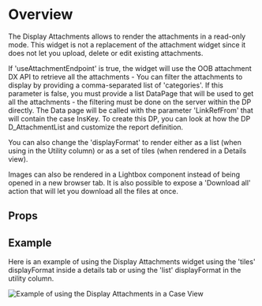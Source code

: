 
<Meta of={DemoStories} />

# Overview

The Display Attachments allows to render the attachments in a read-only mode. This widget is not a replacement of the attachment widget since it does not let you upload, delete or edit existing attachments.

If 'useAttachmentEndpoint' is true, the widget will use the OOB attachment DX API to retrieve all the attachments - You can filter the attachments to display by providing a comma-separated list of 'categories'. If this parameter is false,
you must provide a list DataPage that will be used to get all the attachments - the filtering must be done on the server within the DP directly. The Data page will be called with the parameter 'LinkRefFrom' that will contain the case InsKey.
To create this DP, you can look at how the DP D_AttachmentList and customize the report definition.

You can also change the 'displayFormat' to render either as a list (when using in the Utility column)
or as a set of tiles (when rendered in a Details view).

Images can also be rendered in a Lightbox component instead of being opened in a new browser tab. It is also possible to expose a 'Download all' action that will let you download all the files at once.

<Primary />

## Props

<Controls />

## Example

Here is an example of using the Display Attachments widget using the 'tiles' displayFormat inside a details tab or using the 'list' displayFormat in the utility column.

![Example of using the Display Attachments in a Case View](DisplayAttachments_Demo.png)
